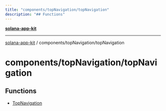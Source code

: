 ```yaml
---
title: "components/topNavigation/topNavigation"
description: "## Functions"
---
```


[**solana-app-kit**](../../../README.mdx)

***

[solana-app-kit](../../../README.mdx) / components/topNavigation/topNavigation

# components/topNavigation/topNavigation

## Functions

- [TopNavigation](functions/TopNavigation.mdx)
